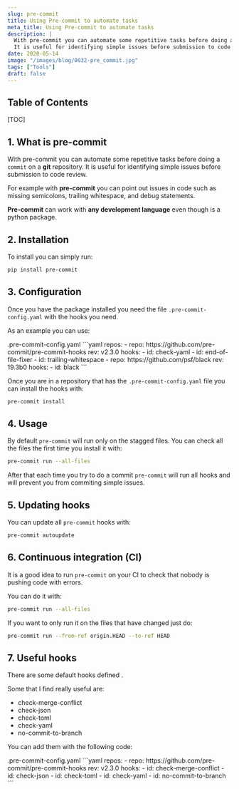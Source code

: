 ```yaml
---
slug: pre-commit
title: Using Pre-commit to automate tasks
meta_title: Using Pre-commit to automate tasks
description: |
  With pre-commit you can automate some repetitive tasks before doing a commit on a git repository.
  It is useful for identifying simple issues before submission to code review.
date: 2020-05-14
image: "/images/blog/0032-pre_commit.jpg"
tags: ["Tools"]
draft: false
---
```


## Table of Contents

[TOC]

## 1. What is pre-commit

With pre-commit you can automate some repetitive tasks before doing a `commit` on a **git** repository.
It is useful for identifying simple issues before submission to code review.

For example with **pre-commit** you can point out issues in code such as missing semicolons, trailing whitespace, and debug statements.

**Pre-commit** can work with **any development language** even though is a python package.

## 2. Installation

To install you can simply run:

```sh
pip install pre-commit
```

## 3. Configuration

Once you have the package installed you need the file `.pre-commit-config.yaml` with the hooks you need.

As an example you can use:

<TerminalOutput color="stone">
  .pre-commit-config.yaml
</TerminalOutput>
```yaml
repos:
-   repo: https://github.com/pre-commit/pre-commit-hooks
    rev: v2.3.0
    hooks:
    -   id: check-yaml
    -   id: end-of-file-fixer
    -   id: trailing-whitespace
-   repo: https://github.com/psf/black
    rev: 19.3b0
    hooks:
    -   id: black
```

Once you are in a repository that has the `.pre-commit-config.yaml` file you can install the hooks with:

```sh
pre-commit install
```

## 4. Usage

By default `pre-commit` will run only on the stagged files. You can check all the files the first time you install it with:

```sh
pre-commit run --all-files
```

After that each time you try to do a commit `pre-commit` will run all hooks and will prevent you from commiting simple issues.

## 5. Updating hooks

You can update all `pre-commit` hooks with:

```sh
pre-commit autoupdate
```

## 6. Continuous integration (CI)

It is a good idea to run `pre-commit` on your CI to check that nobody is pushing code with errors.

You can do it with:

```sh
pre-commit run --all-files
```

If you want to only run it on the files that have changed just do:

```sh
pre-commit run --from-ref origin.HEAD --to-ref HEAD
```

## 7. Useful hooks

There are some default hooks defined <FancyLink linkText="Pre-commit hooks" url="https://github.com/pre-commit/pre-commit-hooks" dark="true"/>.

Some that I find really useful are:

* check-merge-conflict
* check-json
* check-toml
* check-yaml
* no-commit-to-branch

You can add them with the following code:

<TerminalOutput color="stone">
  .pre-commit-config.yaml
</TerminalOutput>
```yaml
repos:
-   repo: https://github.com/pre-commit/pre-commit-hooks
    rev: v2.3.0
    hooks:
    -   id: check-merge-conflict
    -   id: check-json
    -   id: check-toml
    -   id: check-yaml
    -   id: no-commit-to-branch
```
